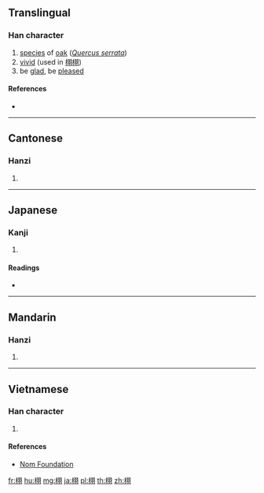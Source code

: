 ==Translingual==

===Han character===
{{Han char|rn=75|rad=木|as=06|sn=10|four=47920|canj=DSMM|ids=⿰[[木]][[羽]]}}

# [[species]] of [[oak]] (''[[w:Quercus serrata|Quercus serrata]]'')
# [[vivid]] (used in [[栩栩]])
# be [[glad]], be [[pleased]]{{rfv-sense}}

====References====
* {{Han ref|kx=0523.090|dkj=14721|dj=0911.070|hdz=21209.010|uh=6829|ud=26665|bh=AEDD|bd=44765}}

----

==Cantonese==

===Hanzi===
{{yue-hanzi|jyut=[[heoi2]]|y=heui2}}

# {{defn|lang=yue|sort=木06}}

----

==Japanese==

===Kanji===
{{ja-kanji|grade=|rs=木06}}

# {{defn|lang=ja|sort=木06}}

====Readings====
* {{ja-readings|on=[[く]] (ku), [[う]] (u)|kun=[[くぬぎ]] (kunugi)}}

----

==Mandarin==

===Hanzi===
{{cmn-hanzi|pin=[[xǔ]] ([[xu3]])|wg=hsü<sup>3</sup>}}

# {{defn|lang=cmn|sort=木06}}

----

==Vietnamese==

===Han character===
{{vi-readings|rs=木06|hanviet=hủ}}

# {{defn|lang=vi|sort=木06}}

====References====
* [http://nomfoundation.org/common/nom_details.php?codepoint=6829 Nom Foundation]

[[fr:栩]]
[[hu:栩]]
[[mg:栩]]
[[ja:栩]]
[[pl:栩]]
[[th:栩]]
[[zh:栩]]